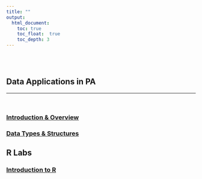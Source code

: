 ```yaml
---
title: ""
output:
  html_document:
    toc: true
    toc_float:  true
    toc_depth: 3
---
```


<br><br>

## Data Applications in PA
***
<br>

### [Introduction & Overview](content/teaching/slides/Intro_Slides.html)

### [Data Types & Structures](content/teaching/slides/Data.html)

## R Labs

### [Introduction to R](content/teaching/slides/rlab1_intro_to_r.html)
